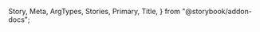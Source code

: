   Story,
  Meta,
  ArgTypes,
  Stories,
  Primary,
  Title,
} from "@storybook/addon-docs";

<Meta of={LinkStories} />

<Title />

<a
  href="https://www.figma.com/file/YF8AvIq0MclfhGDvKgzypp/ioBricks-Design-System?type=design&node-id=3629%3A47231&mode=design&t=KlerdyEMWSQWLAVX-1"
  target="\_blank"
>
  View figma design
</a>

<Primary />

## How to set up

Add the following configurations to the `theme.tsx` and `Link.ts` files, respectively.

```tsx dark
const theme = {
  components: {
    Link: ConfigLink,
  },
};
```

```tsx dark
const ConfigLink = {
  baseStyle: {},
  variants: {},
};
```

## Props

<ArgTypes of={LinkStories} />

## Stories

<Stories title="" />
